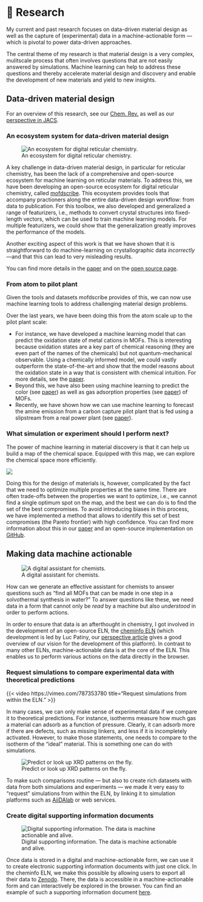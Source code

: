 # 🧪 Research

My current and past research focuses on data-driven material design as well as the capture of (experimental) data in a machine-actionable form --- which is pivotal to power data-driven approaches.

The central theme of my research is that material design is a very complex, mulitscale process that often involves questions that are not easily answered by simulations. Machine learning can help to address these questions and thereby accelerate material design and discovery and enable the development of new materials and yield to new insights.

## Data-driven material design

For an overview of this research, see our [Chem. Rev.](https://pubs.acs.org/doi/10.1021/acs.chemrev.0c00004) as well as our [perspective in JACS](https://pubs.acs.org/doi/10.1021/jacs.0c09105).

### An ecosystem system for data-driven material design 

::: {layout="[40,60]"}

![An ecosystem for digital reticular chemistry.](img/mofworld.png)

A key challenge in data-driven material design, in particular for reticular chemistry, has been the lack of a comprehensive and open-source ecosystem for machine learning on reticular materials. 
To address this, we have been developing an open-source ecosystem for digital reticular chemistry, called [mofdscribe](https://github.com/kjappelbaum/mofdscribe).
This ecosystem provides tools that accompany practioners along the entire data-driven design workflow: from data to publication. 
For this toolbox, we also developed and generalized a range of featurizers, i.e., methods to convert crystal structures into fixed-length vectors, which can be used to train machine learning models. For multiple featurizers, we could show that the generalization greatly improves the performance of the models.
:::

Another exciting aspect of this work is that we have shown that it is straightforward to do machine-learning on crystallographic data *incorrectly*—and that this can lead to very misleading results.

You can find more details in the [paper](https://chemrxiv.org/engage/chemrxiv/article-details/630d1f6f90802d52c16eceb2) and on the [open source page](./opensource/opensource.qmd).

### From atom to pilot plant

Given the tools and datasets mofdscribe provides of this, we can now use machine learning tools to address challenging material design problems.

Over the last years, we have been doing this from the atom scale up to the pilot plant scale: 

- For instance, we have developed a machine learning model that can predict the oxidation state of metal cations in MOFs. This is interesting because oxidation states are a key part of chemical reasoning (they are even part of the names of the chemicals) but not quantum-mechanical observable. 
Using a chemically informed model, we could vastly outperform the state-of-the-art and show that the model reasons about the oxidation state in a way that is consistent with chemical intuition.
For more details, see the [paper](https://www.nature.com/articles/s41557-021-00717-y).
- Beyond this, we have also been using machine learning to predict the color (see [paper](https://pubs.rsc.org/en/content/articlelanding/2021/sc/d0sc05337f)) as well as gas adsorption properties (see [paper](10.1038/s41467-020-17755-8)) of MOFs.
- Recently, we have shown how we can use machine learning to forecast the amine emission from a carbon capture pilot plant that is fed using a slipstream from a real power plant (see [paper](https://www.science.org/doi/10.1126/sciadv.adc9576)).


### What simulation or experiment should I perform next?

The power of machine learning in material discovery is that it can help us build a map of the chemical space. Equipped with this map, we can explore the chemical space more efficiently.

![](img/building_a_map.gif)

Doing this for the design of materials is, however, complicated by the fact that we need to optimize multiple properties at the same time. There are often trade-offs between the properties we want to optimize, i.e., we cannot find a single optimum spot on the map, and the best we can do is to find the set of the best compromises.
To avoid introducing biases in this process, we have implemented a method that allows to identify this set of best compromises (the Pareto frontier) with high confidence. You can find more information about this in our [paper](https://www.nature.com/articles/s41467-021-22437-0) and an open-source implementation on [GitHub](https://github.com/kjappelbaum/pyepal).


## Making data machine actionable

::: {layout="[60,40]"}


![A digital assistant for chemists.](img/natchem_toc.png)

How can we generate an effective assistant for chemists to answer questions such as "find all MOFs that can be made in one step in a solvothermal synthesis in water?"
To answer questions like these, we need data in a form that cannot only be _read_ by a machine but also _understood_ in order to perform actions. 
:::

In order to ensure that data is an afterthought in chemistry, I got involved in the development of an open-source ELN, the [cheminfo ELN](cheminfo.github.io) (which development is led by Luc Patiny, our [perspective article](https://www.nature.com/articles/s41557-022-00910-7) gives a good overview of our vision for the development of this platform).
In contrast to many other ELNs, machine-actionable data is at the core of the ELN. This enables us to perform various actions on the data directly in the browser.


### Request simulations to compare experimental data with theoretical predictions

::: {layout="[55,45]"}
{{< video https://vimeo.com/787353780 
    title="Request simulations from within the ELN."
 >}}

In many cases, we can only make sense of experimental data if we compare it to theoretical predictions. For instance, isotherms measure how much gas a material can adsorb as a function of pressure. 
Clearly, it can adsorb more if there are defects, such as missing linkers, and less if it is incompletely activated. However, to make those statements, one needs to compare to the isotherm of the "ideal" material. This is something one can do with simulations. 

![Predict or look up XRD patterns on the fly.](img/xrd.gif)

To make such comparisons routine --- but also to create rich datasets with data from both simulations and experiments --- we made it very easy to "request" simulations from within the ELN, by linking it to simulation platforms such as [AiiDAlab](https://www.materialscloud.org/work/aiidalab) or web services.

:::


### Create digital supporting information documents

::: {layout="[55,45]"}
![Digital supporting information. The data is machine actionable and alive.](img/zenodo_si.gif)

Once data is stored in a digital and machine-actionable form, we can use it to create electronic supporting information documents with just one click.
In the cheminfo ELN, we make this possible by allowing users to export all their data to [Zenodo](https://zenodo.org/). There, the data is accessible in a machine-actionable form and can interactively be explored in the browser. You can find an example of such a supporting information document [here](https://zenodo.org/record/4044212).
:::